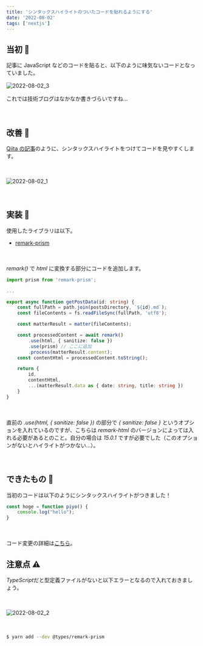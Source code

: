 ```yaml
---
title: 'シンタックスハイライトのついたコードを貼れるようにする'
date: '2022-08-02'
tags: ['nextjs']
---
```



## 当初 👶
記事に JavaScript などのコードを貼ると、以下のように味気ないコードとなっていました。

![2022-08-02_3](/images/posts/2022-08-02/2022-08-02_3.png)
　

これでは技術ブログはなかなか書きづらいですね...


　

## 改善 🔨
[Qiita の記事](https://qiita.com/motoooo_s/items/d7eb263352502458363d)のように、シンタックスハイライトをつけてコードを見やすくします。

　

![2022-08-02_1](/images/posts/2022-08-02/2022-08-02_1.png)

　
## 実装 🚜
使用したライブラリは以下。
- [remark-prism](https://www.npmjs.com/package/remark-prism)

　
　

*remark()* で *html* に変換する部分にコードを追加します。

```typescript
import prism from 'remark-prism';

...

export async function getPostData(id: string) {
    const fullPath = path.join(postsDirectory, `${id}.md`);
    const fileContents = fs.readFileSync(fullPath, 'utf8');

    const matterResult = matter(fileContents);

    const processedContent = await remark()
        .use(html, { sanitize: false })
        .use(prism) // ここに追加
        .process(matterResult.content);
    const contentHtml = processedContent.toString();

    return {
        id,
        contentHtml,
        ...(matterResult.data as { date: string, title: string })
    }
}
```

　

直前の *.use(html, { sanitize: false })* の部分で *{ sanitize: false }* というオプションを入れているのですが、こちらは *remark-html* のバージョンによっては入れる必要があるとのこと。自分の場合は *15.0.1* ですが必要でした（このオプションがないとハイライトがつかない...）。

　
## できたもの 💮
当初のコードは以下のようにシンタックスハイライトがつきました！  
```javascript
const hoge = function piyo() {
    console.log("hello");
}
```

　

コード変更の詳細は[こちら](https://github.com/moto-sbt/nextjs-blog/pull/14/files)。
　

## 注意点 ⚠
*TypeScript*だと型定義ファイルがないと以下エラーとなるので入れておきましょう。  

　

![2022-08-02_2](/images/posts/2022-08-02/2022-08-02_2.png)

　

```bash
$ yarn add --dev @types/remark-prism
```